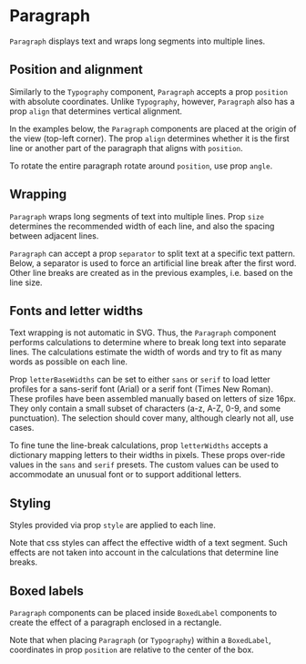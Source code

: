
<Meta of={ParagraphStories} />

# Paragraph

`Paragraph` displays text and wraps long segments into multiple lines.

<ArgTypes of={ParagraphStories} />

## Position and alignment

Similarly to the `Typography` component, `Paragraph` accepts a prop `position` with absolute coordinates.
Unlike `Typography`, however, `Paragraph` also has a prop `align` that determines vertical alignment.

In the examples below, the `Paragraph` components are placed at the origin of the view (top-left corner).
The prop `align` determines whether it is the first line or another part of the paragraph
that aligns with `position`.

<Canvas of={ParagraphStories.TopAlignment} />
<Canvas of={ParagraphStories.MiddleAlignment} />

To rotate the entire paragraph rotate around `position`, use prop `angle`.

<Canvas of={ParagraphStories.Rotation} />

## Wrapping

`Paragraph` wraps long segments of text into multiple lines.
Prop `size` determines the recommended width of each line, and also the spacing between adjacent lines.

<Canvas of={ParagraphStories.WrappingWide} />
<Canvas of={ParagraphStories.WrappingNarrow} />

`Paragraph` can accept a prop `separator` to split text at a specific text pattern.
Below, a separator is used to force an artificial line break after the first word.
Other line breaks are created as in the previous examples, i.e. based on the line size.

<Canvas of={ParagraphStories.WrappingDelimiter} />

## Fonts and letter widths

Text wrapping is not automatic in SVG. Thus, the `Paragraph` component performs
calculations to determine where to break long text into separate lines.
The calculations estimate the width of words and try to fit as many words as possible on each line.

Prop `letterBaseWidths` can be set to either `sans` or `serif` to load letter profiles for a sans-serif font
(Arial) or a serif font (Times New Roman).
These profiles have been assembled manually based on letters of size 16px.
They only contain a small subset of characters (a-z, A-Z, 0-9, and some punctuation).
The selection should cover many, although clearly not all, use cases.

To fine tune the line-break calculations, prop `letterWidths` accepts a dictionary mapping letters
to their widths in pixels. These props over-ride values in the `sans` and `serif` presets.
The custom values can be used to accommodate an unusual font or to support additional letters.

## Styling

Styles provided via prop `style` are applied to each line.

<Canvas of={ParagraphStories.Centered} />

Note that css styles can affect the effective width of a text segment.
Such effects are not taken into account in the calculations that determine line breaks.

## Boxed labels

`Paragraph` components can be placed inside `BoxedLabel` components to create
the effect of a paragraph enclosed in a rectangle.

<Canvas of={ParagraphStories.InBoxedLabel} />

Note that when placing `Paragraph` (or `Typography`) within a `BoxedLabel`, coordinates in prop `position` are relative to the center of the box.
